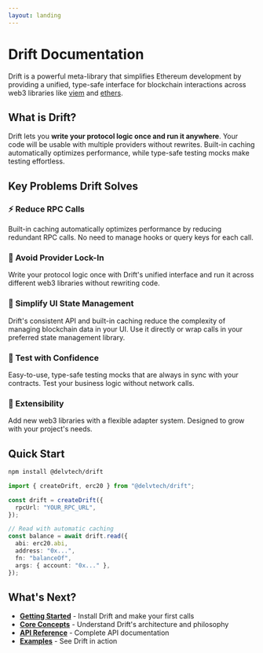 ```yaml
---
layout: landing
---
```


# Drift Documentation

Drift is a powerful meta-library that simplifies Ethereum development by
providing a unified, type-safe interface for blockchain interactions across web3
libraries like [viem](https://viem.sh) and [ethers](https://ethers.org).

## What is Drift?

Drift lets you **write your protocol logic once and run it anywhere**. Your code
will be usable with multiple providers without rewrites. Built-in caching
automatically optimizes performance, while type-safe testing mocks make testing
effortless.

## Key Problems Drift Solves

### ⚡ Reduce RPC Calls

Built-in caching automatically optimizes performance by reducing redundant RPC
calls. No need to manage hooks or query keys for each call.

### 🔄 Avoid Provider Lock-In

Write your protocol logic once with Drift's unified interface and run it across
different web3 libraries without rewriting code.

### 🎯 Simplify UI State Management

Drift's consistent API and built-in caching reduce the complexity of managing
blockchain data in your UI. Use it directly or wrap calls in your preferred
state management library.

### 🧪 Test with Confidence

Easy-to-use, type-safe testing mocks that are always in sync with your
contracts. Test your business logic without network calls.

### 🔌 Extensibility

Add new web3 libraries with a flexible adapter system. Designed to grow with
your project's needs.

## Quick Start

```sh
npm install @delvtech/drift
```

```ts
import { createDrift, erc20 } from "@delvtech/drift";

const drift = createDrift({
  rpcUrl: "YOUR_RPC_URL",
});

// Read with automatic caching
const balance = await drift.read({
  abi: erc20.abi,
  address: "0x...",
  fn: "balanceOf",
  args: { account: "0x..." },
});
```

## What's Next?

- [**Getting Started**](/getting-started) - Install Drift and make your first
  calls
- [**Core Concepts**](/core-concepts) - Understand Drift's architecture and
  philosophy
- [**API Reference**](/reference/api) - Complete API documentation
- [**Examples**](/reference/examples) - See Drift in action
